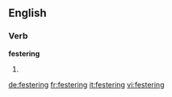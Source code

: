 ==English==
===Verb===
'''festering'''
# {{present participle of|[[fester]]}}

[[de:festering]]
[[fr:festering]]
[[it:festering]]
[[vi:festering]]